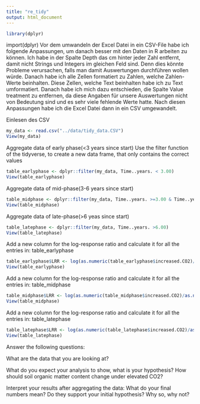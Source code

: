 ```yaml
---
title: "re_tidy"
output: html_document
---
```

```R
library(dplyr)
```
import(dplyr)
Vor dem umwandeln der Excel Datei in ein CSV-File habe ich folgende Anpassungen,
um danach besser mit den Daten in R arbeiten zu können.
Ich habe in der Spalte Depth das cm hinter jeder Zahl entfernt, damit nicht 
Strings und Integers im gleichen Feld sind. Denn dies könnte Probleme verursachen,
falls man damit Auswertungen durchführen wollen würde.
Danach habe ich alle Zellen formatiert zu Zahlen, welche Zahlen-Werte beinhalten.
Diese Zellen, welche Text beinhalten habe ich zu Text umformatiert. 
Danach habe ich mich dazu entschieden, die Spalte Value treatment zu entfernen, 
da diese Angaben für unsere Auswertungen nicht von Bedeutung sind und es sehr
viele fehlende Werte hatte.
Nach diesen Anpassungen habe ich die Excel Datei dann in ein CSV umgewandelt.


Einlesen des CSV
```R
my_data <- read.csv("../data/tidy_data.CSV")
View(my_data)

```

Aggregate data of early phase(<3 years since start)
Use the filter function of the tidyverse, to create a new data frame, that only
contains the correct values
```R

table_earlyphase <- dplyr::filter(my_data, Time..years. < 3.00)
View(table_earlyphase)
```

Aggregate data of mid-phase(3-6 years since start)
```R
table_midphase <- dplyr::filter(my_data, Time..years. >=3.00 & Time..years. <=6.00 )
View(table_midphase)
```

Aggregate data of late-phase(>6 yeas since start)
```R
table_latephase <- dplyr::filter(my_data, Time..years. >6.00)
View(table_latephase)
```

Add a new column for the log-response ratio and calculate it for all the entries in: table_earlyphase
```R
table_earlyphase$LRR <- log(as.numeric(table_earlyphase$increased.CO2)/as.numeric(table_earlyphase$ambient.CO2))
View(table_earlyphase)

```

Add a new column for the log-response ratio and calculate it for all the entries in: table_midphase
```R
table_midphase$LRR <- log(as.numeric(table_midphase$increased.CO2)/as.numeric(table_midphase$ambient.CO2))
View(table_midphase)
```

Add a new column for the log-response ratio and calculate it for all the entries in: table_latephase
```R
table_latephase$LRR <- log(as.numeric(table_latephase$increased.CO2)/as.numeric(table_latephase$ambient.CO2))
View(table_latephase)
```

Answer the following questions:

What are the data that you are looking at?

What do you expect your analysis to show, what is your hypothesis?
How should soil organic matter content change under elevated CO2?

Interpret your results after aggregating the data: What do your final numbers mean? 
Do they support your initial hypothesis? Why so, why not?

